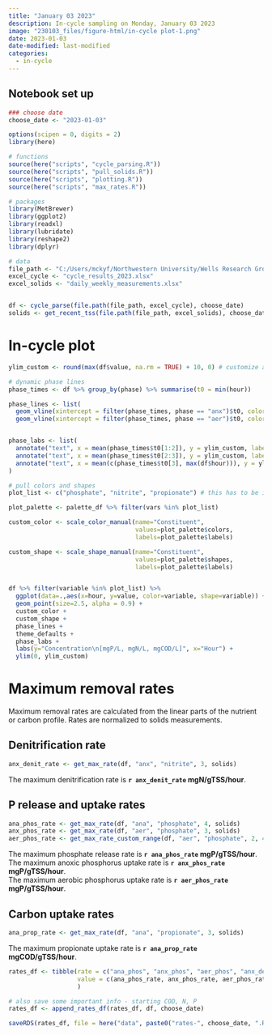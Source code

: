 ```yaml
---
title: "January 03 2023"
description: In-cycle sampling on Monday, January 03 2023
image: "230103_files/figure-html/in-cycle plot-1.png"
date: 2023-01-03
date-modified: last-modified
categories:
  - in-cycle
---
```


## Notebook set up

```r
### choose date 
choose_date <- "2023-01-03" 

options(scipen = 0, digits = 2)
library(here)

# functions
source(here("scripts", "cycle_parsing.R"))
source(here("scripts", "pull_solids.R"))
source(here("scripts", "plotting.R"))
source(here("scripts", "max_rates.R"))

# packages
library(MetBrewer)
library(ggplot2)
library(readxl)
library(lubridate)
library(reshape2)
library(dplyr)

# data
file_path <- "C:/Users/mckyf/Northwestern University/Wells Research Group - CANDO+P Reactor/04 Performance data/"
excel_cycle <- "cycle_results_2023.xlsx"
excel_solids <- "daily_weekly_measurements.xlsx"


df <- cycle_parse(file.path(file_path, excel_cycle), choose_date)
solids <- get_recent_tss(file.path(file_path, excel_solids), choose_date)

```


# In-cycle plot

```r

ylim_custom <- round(max(df$value, na.rm = TRUE) + 10, 0) # customize after looking at the plot

# dynamic phase lines
phase_times <- df %>% group_by(phase) %>% summarise(t0 = min(hour))

phase_lines <- list(
  geom_vline(xintercept = filter(phase_times, phase == "anx")$t0, color="grey"),
  geom_vline(xintercept = filter(phase_times, phase == "aer")$t0, color="grey"))


phase_labs <- list(
  annotate("text", x = mean(phase_times$t0[1:2]), y = ylim_custom, label = "anaerobic"),
  annotate("text", x = mean(phase_times$t0[2:3]), y = ylim_custom, label = "anoxic"),
  annotate("text", x = mean(c(phase_times$t0[3], max(df$hour))), y = ylim_custom, label = "aerobic")
)

# pull colors and shapes
plot_list <- c("phosphate", "nitrite", "propionate") # this has to be in order

plot_palette <- palette_df %>% filter(vars %in% plot_list)

custom_color <- scale_color_manual(name="Constituent",
                                   values=plot_palette$colors,
                                   labels=plot_palette$labels)

custom_shape <- scale_shape_manual(name="Constituent",
                                   values=plot_palette$shapes,
                                   labels=plot_palette$labels)


df %>% filter(variable %in% plot_list) %>%
  ggplot(data=.,aes(x=hour, y=value, color=variable, shape=variable)) +
  geom_point(size=2.5, alpha = 0.9) +
  custom_color +
  custom_shape +
  phase_lines +
  theme_defaults +
  phase_labs +
  labs(y="Concentration\n[mgP/L, mgN/L, mgCOD/L]", x="Hour") +
  ylim(0, ylim_custom)

```



# Maximum removal rates

Maximum removal rates are calculated from the linear parts of the nutrient or carbon profile. Rates are normalized to solids measurements. 

## Denitrification rate

```r

anx_denit_rate <- get_max_rate(df, "anx", "nitrite", 3, solids)

```

The maximum denitrification rate is **`r anx_denit_rate` mgN/gTSS/hour**. 


## P release and uptake rates
```r

ana_phos_rate <- get_max_rate(df, "ana", "phosphate", 4, solids)
anx_phos_rate <- get_max_rate(df, "aer", "phosphate", 3, solids)
aer_phos_rate <- get_max_rate_custom_range(df, "aer", "phosphate", 2, 4, solids)

```

The maximum phosphate release rate is **`r ana_phos_rate` mgP/gTSS/hour**.   
The maximum anoxic phosphorus uptake rate is **`r anx_phos_rate` mgP/gTSS/hour**.  
The maximum aerobic phosphorus uptake rate is **`r aer_phos_rate` mgP/gTSS/hour**.  


## Carbon uptake rates
```r

ana_prop_rate <- get_max_rate(df, "ana", "propionate", 3, solids)

```

The maximum propionate uptake rate is **`r ana_prop_rate` mgCOD/gTSS/hour**.


```r
rates_df <- tibble(rate = c("ana_phos", "anx_phos", "aer_phos", "anx_denit", "ana_prop"),
                   value = c(ana_phos_rate, anx_phos_rate, aer_phos_rate, anx_denit_rate, ana_prop_rate),
                   )

# also save some important info - starting COD, N, P
rates_df <- append_rates_df(rates_df, df, choose_date)

saveRDS(rates_df, file = here("data", paste0("rates-", choose_date, ".RDS")))

```
